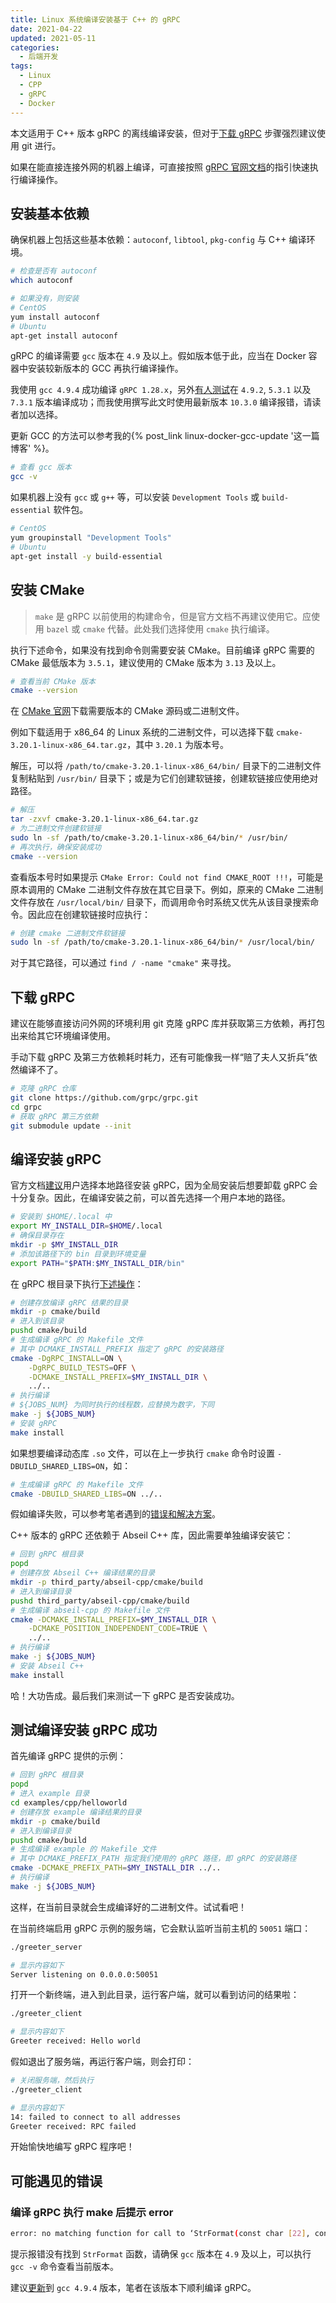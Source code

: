```yaml
---
title: Linux 系统编译安装基于 C++ 的 gRPC
date: 2021-04-22
updated: 2021-05-11
categories:
  - 后端开发
tags:
  - Linux
  - CPP
  - gRPC
  - Docker
---
```


本文适用于 C++ 版本 gRPC 的离线编译安装，但对于[下载 gRPC](#下载-grpc) 步骤强烈建议使用 git 进行。

如果在能直接连接外网的机器上编译，可直接按照 [gRPC 官网文档](https://github.com/grpc/grpc)的指引快速执行编译操作。

## 安装基本依赖

确保机器上包括这些基本依赖：`autoconf`, `libtool`, `pkg-config` 与 C++ 编译环境。

```bash
# 检查是否有 autoconf
which autoconf

# 如果没有，则安装
# CentOS
yum install autoconf
# Ubuntu
apt-get install autoconf
```

gRPC 的编译需要 `gcc` 版本在 `4.9` 及以上。假如版本低于此，应当在 Docker 容器中安装较新版本的 GCC 再执行编译操作。

我使用 `gcc 4.9.4` 成功编译 `gRPC 1.28.x`，另外[有人测试](https://github.com/grpc/grpc/issues/24932#issuecomment-754344093)在 `4.9.2`, `5.3.1` 以及 `7.3.1` 版本编译成功；而我使用撰写此文时使用最新版本 `10.3.0` 编译报错，请读者加以选择。

更新 GCC 的方法可以参考我的{% post_link linux-docker-gcc-update '这一篇博客' %}。

```bash
# 查看 gcc 版本
gcc -v
```

如果机器上没有 `gcc` 或 `g++` 等，可以安装 `Development Tools` 或 `build-essential` 软件包。

```bash
# CentOS
yum groupinstall "Development Tools"
# Ubuntu
apt-get install -y build-essential
```

## 安装 CMake

> `make` 是 gRPC 以前使用的构建命令，但是官方文档不再建议使用它。应使用 `bazel` 或 `cmake` 代替。此处我们选择使用 `cmake` 执行编译。

执行下述命令，如果没有找到命令则需要安装 CMake。目前编译 gRPC 需要的 CMake 最低版本为 `3.5.1`，建议使用的 CMake 版本为 `3.13` 及以上。

```bash
# 查看当前 CMake 版本
cmake --version
```

在 [CMake 官网](https://cmake.org/download/)下载需要版本的 CMake 源码或二进制文件。

例如下载适用于 x86_64 的 Linux 系统的二进制文件，可以选择下载 `cmake-3.20.1-linux-x86_64.tar.gz`，其中 `3.20.1` 为版本号。

解压，可以将 `/path/to/cmake-3.20.1-linux-x86_64/bin/` 目录下的二进制文件复制粘贴到 `/usr/bin/` 目录下；或是为它们创建软链接，创建软链接应使用绝对路径。

```bash
# 解压
tar -zxvf cmake-3.20.1-linux-x86_64.tar.gz
# 为二进制文件创建软链接
sudo ln -sf /path/to/cmake-3.20.1-linux-x86_64/bin/* /usr/bin/
# 再次执行，确保安装成功
cmake --version
```

查看版本号时如果提示 `CMake Error: Could not find CMAKE_ROOT !!!`，可能是原本调用的 CMake 二进制文件存放在其它目录下。例如，原来的 CMake 二进制文件存放在 `/usr/local/bin/` 目录下，而调用命令时系统又优先从该目录搜索命令。因此应在创建软链接时应执行：

```bash
# 创建 cmake 二进制文件软链接
sudo ln -sf /path/to/cmake-3.20.1-linux-x86_64/bin/* /usr/local/bin/
```

对于其它路径，可以通过 `find / -name "cmake"` 来寻找。

## 下载 gRPC

建议在能够直接访问外网的环境利用 git 克隆 gRPC 库并获取第三方依赖，再打包出来给其它环境编译使用。

手动下载 gRPC 及第三方依赖耗时耗力，还有可能像我一样“赔了夫人又折兵”依然编译不了。

```bash
# 克隆 gRPC 仓库
git clone https://github.com/grpc/grpc.git
cd grpc
# 获取 gRPC 第三方依赖
git submodule update --init
```

## 编译安装 gRPC

官方文档[建议](https://grpc.io/docs/languages/cpp/quickstart/#build-and-install-grpc-protocol-buffers-and-abseil)用户选择本地路径安装 gRPC，因为全局安装后想要卸载 gRPC 会十分复杂。因此，在编译安装之前，可以首先选择一个用户本地的路径。

```bash
# 安装到 $HOME/.local 中
export MY_INSTALL_DIR=$HOME/.local
# 确保目录存在
mkdir -p $MY_INSTALL_DIR
# 添加该路径下的 bin 目录到环境变量
export PATH="$PATH:$MY_INSTALL_DIR/bin"
```

在 gRPC 根目录下执行[下述操作](https://github.com/grpc/grpc/blob/master/BUILDING.md#building-with-cmake)：

```bash
# 创建存放编译 gRPC 结果的目录
mkdir -p cmake/build
# 进入到该目录
pushd cmake/build
# 生成编译 gRPC 的 Makefile 文件
# 其中 DCMAKE_INSTALL_PREFIX 指定了 gRPC 的安装路径
cmake -DgRPC_INSTALL=ON \
    -DgRPC_BUILD_TESTS=OFF \
    -DCMAKE_INSTALL_PREFIX=$MY_INSTALL_DIR \
    ../..
# 执行编译
# ${JOBS_NUM} 为同时执行的线程数，应替换为数字，下同
make -j ${JOBS_NUM}
# 安装 gRPC
make install
```

如果想要编译动态库 `.so` 文件，可以在上一步执行 `cmake` 命令时设置 `-DBUILD_SHARED_LIBS=ON`，如：

```bash
# 生成编译 gRPC 的 Makefile 文件
cmake -DBUILD_SHARED_LIBS=ON ../..
```

假如编译失败，可以参考笔者遇到的[错误和解决方案](#可能遇见的错误)。

C++ 版本的 gRPC 还依赖于 Abseil C++ 库，因此需要单独编译安装它：

```bash
# 回到 gRPC 根目录
popd
# 创建存放 Abseil C++ 编译结果的目录
mkdir -p third_party/abseil-cpp/cmake/build
# 进入到编译目录
pushd third_party/abseil-cpp/cmake/build
# 生成编译 abseil-cpp 的 Makefile 文件
cmake -DCMAKE_INSTALL_PREFIX=$MY_INSTALL_DIR \
    -DCMAKE_POSITION_INDEPENDENT_CODE=TRUE \
    ../..
# 执行编译
make -j ${JOBS_NUM}
# 安装 Abseil C++
make install
```

哈！大功告成。最后我们来测试一下 gRPC 是否安装成功。

## 测试编译安装 gRPC 成功

首先编译 gRPC 提供的示例：

```bash
# 回到 gRPC 根目录
popd
# 进入 example 目录
cd examples/cpp/helloworld
# 创建存放 example 编译结果的目录
mkdir -p cmake/build
# 进入到编译目录
pushd cmake/build
# 生成编译 example 的 Makefile 文件
# 其中 DCMAKE_PREFIX_PATH 指定我们使用的 gRPC 路径，即 gRPC 的安装路径
cmake -DCMAKE_PREFIX_PATH=$MY_INSTALL_DIR ../..
# 执行编译
make -j ${JOBS_NUM}
```

这样，在当前目录就会生成编译好的二进制文件。试试看吧！

在当前终端启用 gRPC 示例的服务端，它会默认监听当前主机的 `50051` 端口：

```bash
./greeter_server

# 显示内容如下
Server listening on 0.0.0.0:50051
```

打开一个新终端，进入到此目录，运行客户端，就可以看到访问的结果啦：

```bash
./greeter_client

# 显示内容如下
Greeter received: Hello world
```

假如退出了服务端，再运行客户端，则会打印：

```bash
# 关闭服务端，然后执行
./greeter_client

# 显示内容如下
14: failed to connect to all addresses
Greeter received: RPC failed
```

开始愉快地编写 gRPC 程序吧！

## 可能遇见的错误

### 编译 gRPC 执行 make 后提示 error

```bash
error: no matching function for call to ‘StrFormat(const char [22], const char*, char [64], int32_t&, long int&, const char*&, int&)’
```

提示报错没有找到 `StrFormat` 函数，请确保 `gcc` 版本在 `4.9` 及以上，可以执行 `gcc -v` 命令查看当前版本。

建议[更新](http://3ms.huawei.com/km/blogs/details/10193429)到 `gcc 4.9.4` 版本，笔者在该版本下顺利编译 gRPC。
